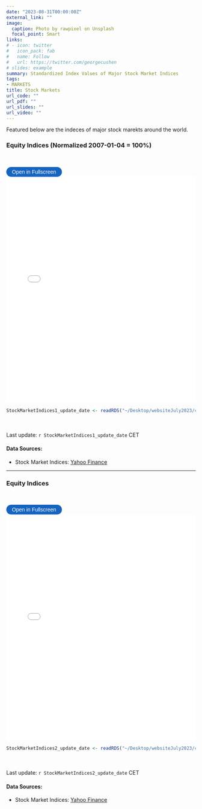 ```yaml
---
date: "2023-08-31T00:00:00Z"
external_link: ""
image: 
  caption: Photo by rawpixel on Unsplash
  focal_point: Smart
links:
# - icon: twitter
#   icon_pack: fab
#   name: Follow
#   url: https://twitter.com/georgecushen
# slides: example
summary: Standardized Index Values of Major Stock Market Indices
tags:
- MARKETS
title: Stock Markets
url_code: ""
url_pdf: ""
url_slides: ""
url_video: ""
---
```

<!-- {{< load-plotly >}} -->

Featured below are the indeces of major stock marekts around the world. 

### Equity Indices (Normalized 2007-01-04 = 100%)
<br> 

<button onclick="toggleFullscreen('iframe1')" style="font-size: 14px; padding: 5px 15px; border: none; border-radius: 20px; background-color: #1664c0; color: white; cursor: pointer; transition: background-color 0.3s;" onmouseover="this.style.backgroundColor='#0056b3'" onmouseout="this.style.backgroundColor='#007BFF'">Open in Fullscreen</button>
<iframe id="iframe1" src="StockMarketIndices1.html" width="100%" height="600px" frameborder="0"> </iframe>

```r
StockMarketIndices1_update_date <- readRDS("~/Desktop/websiteJuly2023/content/project/StockMarketIndices/StockMarketIndices1_update_date.rds")
``` 

<br> <br> 
Last update: `r StockMarketIndices1_update_date` CET

#### Data Sources: 
* Stock Market Indices: [Yahoo Finance](https://finance.yahoo.com)
  
***


### Equity Indices
<br> 

<button onclick="toggleFullscreen('iframe2')" style="font-size: 14px; padding: 5px 15px; border: none; border-radius: 20px; background-color: #1664c0; color: white; cursor: pointer; transition: background-color 0.3s;" onmouseover="this.style.backgroundColor='#0056b3'" onmouseout="this.style.backgroundColor='#007BFF'">Open in Fullscreen</button>
<iframe id="iframe2" src="StockMarketIndices2.html" width="100%" height="600px" frameborder="0"> </iframe>

```r
StockMarketIndices2_update_date <- readRDS("~/Desktop/websiteJuly2023/content/project/StockMarketIndices/StockMarketIndices2_update_date.rds")
``` 

<br> <br> 
Last update: `r StockMarketIndices2_update_date` CET

#### Data Sources: 
* Stock Market Indices: [Yahoo Finance](https://finance.yahoo.com)